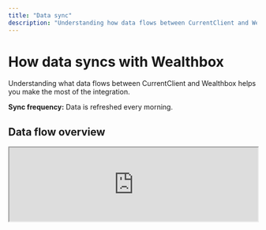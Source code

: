 ```yaml
---
title: "Data sync"
description: "Understanding how data flows between CurrentClient and Wealthbox"
---
```


# How data syncs with Wealthbox

Understanding what data flows between CurrentClient and Wealthbox helps you make the most of the integration.

<Tip>**Sync frequency:** Data is refreshed every morning.</Tip>

## Data flow overview

<iframe
  src="https://www.loom.com/embed/661422fbd7e24dd1b4a9143f2553bc2d?hideEmbedTopBar=true"
  width="100%"
  height={400}
  allowFullScreen
/>

## What syncs from Wealthbox to CurrentClient?

<CardGroup cols={2}>
  <Card title="Contact information" icon="id-badge">
    Names, phone numbers, email and address information
  </Card>
  <Card title="Contact tags" icon="tag">
    Existing client tags and interaction history
  </Card>
  <Card title="Contact type and status" icon="user-check">
    Contact type and status
  </Card>
  <Card title="Any custom fields" icon="gears">
    Any custom fields you setup and want to sync to CurrentClient
  </Card>
</CardGroup>

## What syncs from CurrentClient to Wealthbox?

<CardGroup cols={2}>
  <Card title="Text conversations" icon="comments">
    Complete message threads with timestamps
  </Card>
  <Card title="Call records" icon="phone">
    Call logs with duration and notes
  </Card>
</CardGroup>

## Detailed field mapping

Here's exactly what data syncs from Wealthbox to CurrentClient:

<AccordionGroup>
  <Accordion title="Core contact fields">
    
    **Basic Information:**
    <ParamField body="FirstName" type="string">
      Synced from Wealthbox `first_name` field
    </ParamField>
    
    <ParamField body="LastName" type="string">
      Synced from Wealthbox `last_name` field
    </ParamField>
    
    <ParamField body="Nickname" type="string">
      Synced from Wealthbox `nickname` field
    </ParamField>
    
    <ParamField body="BirthDate" type="date">
      Synced from Wealthbox `birth_date` field
    </ParamField>
    
    <ParamField body="AvatarUrl" type="string">
      Synced from Wealthbox `image` field (if not default person.png)
    </ParamField>

    **Contact Information:**
    <ParamField body="Phone" type="string">
      Primary phone number from Wealthbox contact
    </ParamField>

    <ParamField body="Email" type="string">
      Primary email address from Wealthbox contact
    </ParamField>

    **Address Information:**
    <ParamField body="Address1" type="string">
      Primary address `street_line_1` from Wealthbox
    </ParamField>

    <ParamField body="Address2" type="string">
      Primary address `street_line_2` from Wealthbox
    </ParamField>

    <ParamField body="City" type="string">
      Primary address `city` from Wealthbox
    </ParamField>

    <ParamField body="State" type="string">
      Primary address `state` from Wealthbox
    </ParamField>

    <ParamField body="Zip" type="string">
      Primary address `zip_code` from Wealthbox
    </ParamField>

  </Accordion>

{" "}

<Accordion title="System tracking fields">
  These fields help maintain the connection between systems:
  <ParamField body="SourceId" type="string">
    The unique Wealthbox contact ID for maintaining sync relationships
  </ParamField>
  <ParamField body="SourceType" type="string">
    Always set to "WEALTHBOX" to identify the data source
  </ParamField>
  <ParamField body="SourceSyncFlow" type="string">
    Unique identifier for the sync flow configuration
  </ParamField>
  <ParamField body="SourceMeta" type="object">
    Contains reference IDs for maintaining data relationships: - `SourceEmailId`
    - Primary email reference ID - `SourcePhoneId` - Primary phone reference ID
    - `SourceAddressId` - Primary address reference ID - `SourceVisibleToId` -
    Visibility permissions reference
  </ParamField>
</Accordion>

{" "}

<Accordion title="Household information">
  If the contact belongs to a household in Wealthbox, these fields sync to
  maintain family and business relationships:
  <ParamField body="HouseholdId" type="string">
    Unique household identifier from Wealthbox `id`
  </ParamField>
  <ParamField body="HouseholdName" type="string">
    Household display name from Wealthbox `name`
  </ParamField>
  <ParamField body="HouseholdTitle" type="string">
    Household title or description from Wealthbox `title`
  </ParamField>
</Accordion>

{" "}

<Accordion title="Phone numbers">
  Every phone number from Wealthbox gets transferred as an array of phone
  objects:
  <ParamField body="Numbers" type="array">
    Array of phone number objects, each containing:
  </ParamField>
  <ParamField body="Phone" type="string">
    Cleaned and formatted phone number
  </ParamField>
  <ParamField body="Label" type="string">
    Phone type classification (Mobile, Work, Home, etc.)
  </ParamField>
  <ParamField body="IsPreferred" type="boolean">
    Whether this is the primary contact number for the client
  </ParamField>
  <ParamField body="Meta" type="object">
    Source metadata including Wealthbox phone ID and type classification
  </ParamField>
</Accordion>

{" "}

<Accordion title="Tags">
  CurrentClient automatically reads the tags from your Wealthbox contact and
  creates a matching tag on the CurrentClient contact.
</Accordion>

  <Accordion title="Classification and Visibility">
    CurrentClient automatically creates the following tags from your Wealthbox contact to help identify the most common fields that are used for classification and visibility.

    **Contact Classification Tags:**
    <ParamField body="Contact Type" type="tag">
      Automatically created from Wealthbox contact type field
    </ParamField>

    <ParamField body="Record Type" type="tag">
      Generated from Wealthbox record type classification
    </ParamField>

    <ParamField body="Household Title" type="tag">
      Generated from Wealthbox household title field
    </ParamField>

    <ParamField body="Contact Status" type="tag">
      Synced from Wealthbox contact status field
    </ParamField>

    <ParamField body="Contact Source" type="tag">
      Created from Wealthbox source tracking information
    </ParamField>

    <ParamField body="Gender" type="tag">
      Generated from Wealthbox gender field (if populated)
    </ParamField>

    **Assignment & Visibility Tags:**
    <ParamField body="Assigned To" type="tag">
      Mapped from Wealthbox user assignments to team member names
    </ParamField>

    <ParamField body="Visible To" type="tag">
      Created from Wealthbox visibility permissions and user groups
    </ParamField>

    <ParamField body="Wealthbox Tags" type="tag">
      All existing tags from Wealthbox are preserved and synced
    </ParamField>

    <ParamField body="Household Tags" type="tag">
      Generated for contacts that belong to households (if applicable)
    </ParamField>

  </Accordion>

  <Accordion title="Custom fields (optional)">
    
    If you select to sync custom fields, all custom fields will be synced to CurrentClient as well.
    
    <Tip>
    **Custom field setup:** Contact support to configure custom field mappings that fit your specific Wealthbox setup and business needs.
    </Tip>
  </Accordion>
</AccordionGroup>

## Conversation notes sync

Learn how your CurrentClient conversations automatically become notes in Wealthbox:

<iframe
  src="https://www.loom.com/embed/21627a59e9bc4b138a4680f867b630bc?hideEmbedTopBar=true"
  width="100%"
  height={400}
  allowFullScreen
/>

<Note>
  **Conversation summaries:** CurrentClient can automatically create
  conversation summaries that get added as notes to your Wealthbox client
  records.
</Note>
